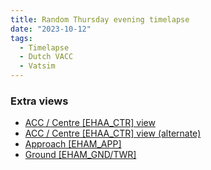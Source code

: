 ```yaml
---
title: Random Thursday evening timelapse
date: "2023-10-12"
tags:
  - Timelapse
  - Dutch VACC
  - Vatsim
---
```


<Youtube id="LaGbUkxMdiU" />

### Extra views

- [ACC / Centre [EHAA_CTR] view](https://youtu.be/dsc9kEfuSI4)
- [ACC / Centre [EHAA_CTR] view (alternate)](https://youtu.be/FUCXs4OqzbM)
- [Approach [EHAM_APP]](https://youtu.be/1_SEdygdk5Q)
- [Ground [EHAM_GND/TWR]](https://youtu.be/fTs1r5_j_ec)
